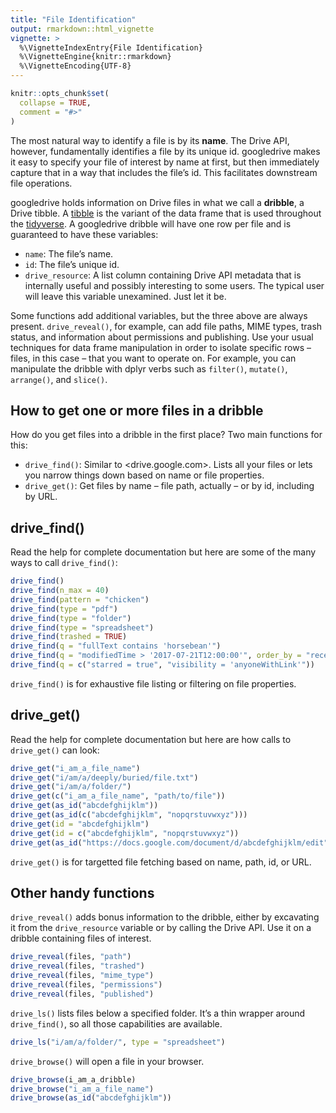 ```yaml
---
title: "File Identification"
output: rmarkdown::html_vignette
vignette: >
  %\VignetteIndexEntry{File Identification}
  %\VignetteEngine{knitr::rmarkdown}
  %\VignetteEncoding{UTF-8}
---
```


```r
knitr::opts_chunk$set(
  collapse = TRUE,
  comment = "#>"
)
```

The most natural way to identify a file is by its **name**. The Drive API, however, fundamentally identifies a file by its unique id. googledrive makes it easy to specify your file of interest by name at first, but then immediately capture that in a way that includes the file's id. This facilitates downstream file operations.

googledrive holds information on Drive files in what we call a **dribble**, a Drive tibble. A [tibble](http://tibble.tidyverse.org/reference/tibble.html) is the variant of the data frame that is used throughout the [tidyverse](http://www.tidyverse.org). A googledrive dribble will have one row per file and is guaranteed to have these variables:

  * `name`: The file's name.
  * `id`: The file's unique id.
  * `drive_resource`: A list column containing Drive API metadata that is internally useful and possibly interesting to some users. The typical user will leave this variable unexamined. Just let it be.
  
Some functions add additional variables, but the three above are always present. `drive_reveal()`, for example, can add file paths, MIME types, trash status, and information about permissions and publishing. Use your usual techniques for data frame manipulation in order to isolate specific rows -- files, in this case -- that you want to operate on. For example, you can manipulate the dribble with dplyr verbs such as `filter()`, `mutate()`, `arrange()`, and `slice()`.

## How to get one or more files in a dribble

How do you get files into a dribble in the first place? Two main functions for this:

  * `drive_find()`: Similar to <drive.google.com>. Lists all your files or lets you narrow things down based on name or file properties.
  * `drive_get()`: Get files by name -- file path, actually -- or by id, including by URL.
  
## drive_find()

Read the help for complete documentation but here are some of the many ways to call `drive_find()`:

```r
drive_find()
drive_find(n_max = 40)
drive_find(pattern = "chicken")
drive_find(type = "pdf")
drive_find(type = "folder")
drive_find(type = "spreadsheet")
drive_find(trashed = TRUE)
drive_find(q = "fullText contains 'horsebean'")
drive_find(q = "modifiedTime > '2017-07-21T12:00:00'", order_by = "recency")
drive_find(q = c("starred = true", "visibility = 'anyoneWithLink'"))
```

`drive_find()` is for exhaustive file listing or filtering on file properties.

## drive_get()

Read the help for complete documentation but here are how calls to `drive_get()` can look:

```r
drive_get("i_am_a_file_name")
drive_get("i/am/a/deeply/buried/file.txt")
drive_get("i/am/a/folder/")
drive_get(c("i_am_a_file_name", "path/to/file"))
drive_get(as_id("abcdefghijklm"))
drive_get(as_id(c("abcdefghijklm", "nopqrstuvwxyz")))
drive_get(id = "abcdefghijklm")
drive_get(id = c("abcdefghijklm", "nopqrstuvwxyz"))
drive_get(as_id("https://docs.google.com/document/d/abcdefghijklm/edit"))
```

`drive_get()` is for targetted file fetching based on name, path, id, or URL.

## Other handy functions

`drive_reveal()` adds bonus information to the dribble, either by excavating it from the `drive_resource` variable or by calling the Drive API. Use it on a dribble containing files of interest.

```r
drive_reveal(files, "path")
drive_reveal(files, "trashed")
drive_reveal(files, "mime_type")
drive_reveal(files, "permissions")
drive_reveal(files, "published")
```

`drive_ls()` lists files below a specified folder. It's a thin wrapper around `drive_find()`, so all those capabilities are available.

```r
drive_ls("i/am/a/folder/", type = "spreadsheet")
```

`drive_browse()` will open a file in your browser.

```r
drive_browse(i_am_a_dribble)
drive_browse("i_am_a_file_name")
drive_browse(as_id("abcdefghijklm"))
```
